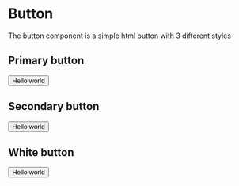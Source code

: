 

<Meta title="common/Button" component={Button} />

# Button

The button component is a simple html button with 3 different styles

## Primary button

<Canvas>
  <Story name="Primary Button">
    <Button onClick={action('clicked')}>
        Hello world
    </Button>
  </Story>
</Canvas>

## Secondary button

<Canvas>
  <Story name="Secondary Button">
    <Button type="secondary" onClick={action('clicked')}>
        Hello world
    </Button>
  </Story>
</Canvas>

## White button

<Canvas>
  <Story name="White Button">
    <Button type="white" onClick={action('clicked')}>
        Hello world
    </Button>
  </Story>
</Canvas>